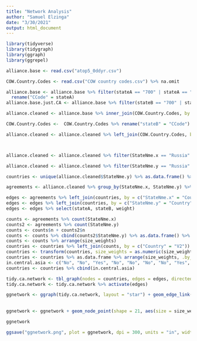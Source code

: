 ---
title: "Network Analysis"
author: "Samuel Elzinga"
date: "3/30/2021"
output: html_document
---

```{r setup, include=FALSE}

library(tidyverse)
library(tidygraph)
library(ggraph)
library(ggrepel)

alliance.base <- read.csv("atop5_0ddyr.csv")

COW.Country.Codes <- read.csv("COW country codes.csv") %>% na.omit

alliance.base <- alliance.base %>% filter(stateA == "700" | stateA == "701" | stateA == "702" | stateA == "703" | stateA == "704" | stateA == "705" | stateB == "700" | stateB == "701" | stateB == "702" | stateB == "703" | stateB == "704" | stateB == "705") %>%
  rename("CCode" = stateA)
alliance.base.just.CA <- alliance.base %>% filter(stateB == "700" | stateB == "701" | stateB == "702" | stateB == "703" | stateB == "704" | stateB == "705")

alliance.cleaned <- alliance.base %>% inner_join(COW.Country.Codes, by = "CCode")

COW.Country.Codes <-  COW.Country.Codes %>% rename("stateB" = "CCode")

alliance.cleaned <- alliance.cleaned %>% left_join(COW.Country.Codes, by = "stateB")



alliance.cleaned <- alliance.cleaned %>% filter(StateNme.x == "Russia" | StateNme.x == "United States of America" | StateNme.x == "China" | StateNme.x == "Pakistan" | StateNme.x == "Kazakhstan" | StateNme.x == "Kyrgyzstan" | StateNme.x == "Tajikistan" | StateNme.x == "Turkmenistan" | StateNme.x == "Uzbekistan" | StateNme.x == "Afghanistan" | StateNme.x == "India" | StateNme.x == "Iran") 

alliance.cleaned <- alliance.cleaned %>% filter(StateNme.y == "Russia" | StateNme.y == "United States of America" | StateNme.y == "China" | StateNme.y == "Pakistan" | StateNme.y == "Kazakhstan" | StateNme.y == "Kyrgyzstan" | StateNme.y == "Tajikistan" | StateNme.y == "Turkmenistan" | StateNme.y == "Uzbekistan" | StateNme.y == "Afghanistan" | StateNme.y == "India" | StateNme.y == "Iran")

countries <- unique(alliance.cleaned$StateNme.y) %>% as.data.frame() %>% rowid_to_column("id") %>% rename("Country" = ".")

agreements <- alliance.cleaned %>% group_by(StateNme.x, StateNme.y) %>% summarise(weight = n()) %>% ungroup() %>% rowid_to_column("id")

edges <- agreements %>% left_join(countries, by = c("StateNme.x" = "Country")) %>% rename("stateA" = "id.y")
edges <- edges %>% left_join(countries, by = c("StateNme.y" = "Country")) %>% rename("stateB" = "id")
edges <- edges %>% select(stateA, stateB, weight)

counts <- agreements %>% count(StateNme.x)
counts2 <- agreements %>% count(StateNme.y)
counts <- counts$n + counts2$n
counts <- counts %>% cbind(counts2$StateNme.y) %>% as.data.frame() %>%  rename("size_weights" = ".")
counts <- counts %>% arrange(size_weights)
countries <- countries %>% left_join(counts, by = c("Country" = "V2"))
countries <- transform(countries, size_weights = as.numeric(size_weights))
countries <- countries %>% as.data.frame %>% arrange(size_weights, .by_group = F)
in.central.asia <- c("No", "No", "Yes", "No", "No", "No", "No", "Yes", "Yes", "Yes", "Yes", "Yes")
countries <- countries %>% cbind(in.central.asia)

tidy.ca.network <- tbl_graph(nodes = countries, edges = edges, directed = T)
tidy.ca.network <- tidy.ca.network %>% activate(edges)

ggnetwork <- ggraph(tidy.ca.network, layout = "star") + geom_edge_link(aes(width = weight), color = "grey66", alpha = 0.6) + labs(edge_width = "Total Treaties Signed") + theme_graph()
  
  
ggnetwork <- ggnetwork + geom_node_point(shape = 21, aes(size = size_weights, fill = as.factor(in.central.asia))) + geom_node_text(aes(label = Country)) + scale_edge_width(range = c(0.2, 2.3)) + labs(size = "Number of Different States Partnered With", fill = "In Central Asia?") + theme(legend.position = "bottom", legend.direction = "vertical", plot.title = element_text(hjust = 0.5)) + ggtitle("Diversity of Central Asian Military Treaties")

ggnetwork

ggsave("ggnetwork.png", plot = ggnetwork, dpi = 300, units = "in", width = 8, height = 10)
```

